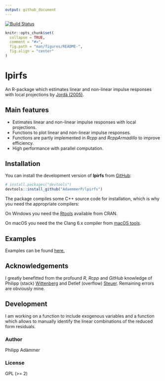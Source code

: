 ```yaml
---
output: github_document
---
```


<!-- README.md is generated from README.Rmd. Please edit that file -->

[![Build Status](https://travis-ci.com/AdaemmerP/lpirfs.svg)](https://travis-ci.com/AdaemmerP/lpirfs)

 

```r
knitr::opts_chunk$set(
  collapse = TRUE,
  comment = "#>",
  fig.path = "man/figures/README-",
  fig.align = "center"
)
```


# lpirfs
An R-package which estimates linear and non-linear impulse responses
with local projections by [Jordà (2005)](https://www.aeaweb.org/articles?id=10.1257/0002828053828518).

## Main features

- Estimates linear and non-linear impulse responses with local projections.
- Functions to plot linear and non-linear impulse responses.
- Functions are partly implemented in *Rcpp* and *RcppArmadillo* to improve efficiency.
- High performance with parallel computation.

## Installation

You can install the development version of **lpirfs** from [GitHub](https://github.com/):

``` r
# install.packages("devtools")
devtools::install_github("AdaemmerP/lpirfs")
```

The package compiles some C++ source code for installation, which is why you need the appropriate compilers:

On Windows you need the [Rtools](https://cran.r-project.org/bin/windows/Rtools/) available from CRAN. 

On macOS you need the the Clang 6.x compiler from [macOS tools](https://cran.r-project.org/bin/macosx/tools/).

## Examples
Examples can be found [here.](https://adaemmerp.github.io/lpirfs/README_docs.html)

## Acknowledgements
I greatly benefitted from the profound *R*, *Rcpp* and *GitHub* knowledge of Philipp (stack) [Wittenberg](https://github.com/wittenberg) and Detlef (overflow) [Steuer](https://github.com/dsteuer). Remaining errors are obviously mine. 

## Development
I am working on a function to include exogenous variables and a function which allows to manually
identify the linear combinations of the reduced form residuals. 

### Author
Philipp Adämmer

### License

GPL (>= 2)
